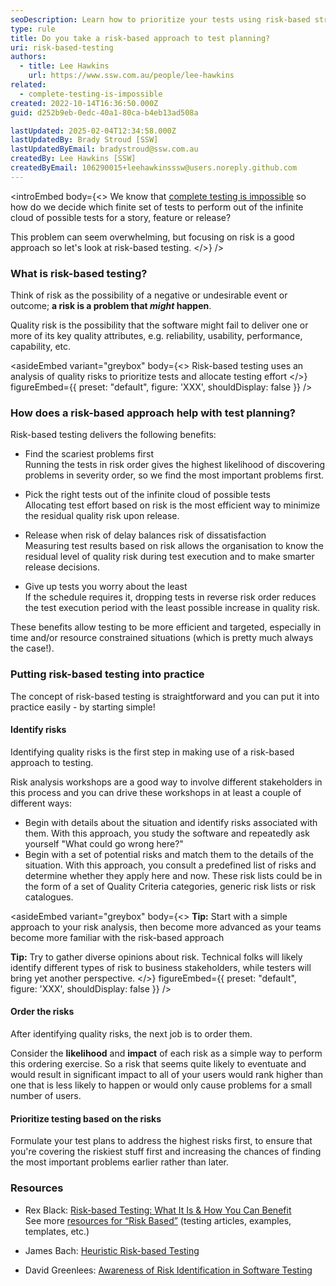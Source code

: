 ```yaml
---
seoDescription: Learn how to prioritize your tests using risk-based strategies to uncover critical issues early and reduce quality risks in software testing.
type: rule
title: Do you take a risk-based approach to test planning?
uri: risk-based-testing
authors:
  - title: Lee Hawkins
    url: https://www.ssw.com.au/people/lee-hawkins
related:
  - complete-testing-is-impossible
created: 2022-10-14T16:36:50.000Z
guid: d252b9eb-0edc-40a1-80ca-b4eb13ad508a

lastUpdated: 2025-02-04T12:34:58.000Z
lastUpdatedBy: Brady Stroud [SSW]
lastUpdatedByEmail: bradystroud@ssw.com.au
createdBy: Lee Hawkins [SSW]
createdByEmail: 106290015+leehawkinsssw@users.noreply.github.com
---
```


<introEmbed
  body={<>
We know that [complete testing is impossible](/complete-testing-is-impossible) so how do we decide which finite set of tests to perform out of the infinite cloud of possible tests for a story, feature or release?

This problem can seem overwhelming, but focusing on risk is a good approach so let's look at risk-based testing.
  </>}
/>
### What is risk-based testing?

Think of risk as the possibility of a negative or undesirable event or outcome; **a risk is a problem that *might* happen**.

Quality risk is the possibility that the software might fail to deliver one or more of its key quality attributes, e.g. reliability, usability, performance, capability, etc.

<asideEmbed
  variant="greybox"
  body={<>
    Risk-based testing uses an analysis of quality risks to prioritize tests and allocate testing effort
  </>}
  figureEmbed={{
    preset: "default",
    figure: 'XXX',
    shouldDisplay: false
  }}
/>

### How does a risk-based approach help with test planning?

Risk-based testing delivers the following benefits:

* Find the scariest problems first\
Running the tests in risk order gives the highest likelihood of discovering problems in severity order, so we find the most important problems first.

* Pick the right tests out of the infinite cloud of possible tests\
Allocating test effort based on risk is the most efficient way to minimize the residual quality risk upon release.

* Release when risk of delay balances risk of dissatisfaction\
Measuring test results based on risk allows the organisation to know the residual level of quality risk during test execution and to make smarter release decisions.

* Give up tests you worry about the least\
If the schedule requires it, dropping tests in reverse risk order reduces the test execution period with the least possible increase in quality risk.

These benefits allow testing to be more efficient and targeted, especially in time and/or resource constrained situations (which is pretty much always the case!).

### Putting risk-based testing into practice

The concept of risk-based testing is straightforward and you can put it into practice easily - by starting simple!

#### Identify risks

Identifying quality risks is the first step in making use of a risk-based approach to testing.

Risk analysis workshops are a good way to involve different stakeholders in this process and you can drive these workshops in at least a couple of different ways:

* Begin with details about the situation and identify risks associated with them. With this approach, you study the software and repeatedly ask yourself "What could go wrong here?"
* Begin with a set of potential risks and match them to the details of the situation. With this approach, you consult a predefined list of risks and determine whether they apply here and now. These risk lists could be in the form of a set of Quality Criteria categories, generic risk lists or risk catalogues.

<asideEmbed
  variant="greybox"
  body={<>
    **Tip:** Start with a simple approach to your risk analysis, then become more advanced as your teams become more familiar with the risk-based approach

**Tip:** Try to gather diverse opinions about risk. Technical folks will likely identify different types of risk to business stakeholders, while testers will bring yet another perspective.
  </>}
  figureEmbed={{
    preset: "default",
    figure: 'XXX',
    shouldDisplay: false
  }}
/>

#### Order the risks

After identifying quality risks, the next job is to order them.

Consider the **likelihood** and **impact** of each risk as a simple way to perform this ordering exercise. So a risk that seems quite likely to eventuate and would result in significant impact to all of your users would rank higher than one that is less likely to happen or would only cause problems for a small number of users.

#### Prioritize testing based on the risks

Formulate your test plans to address the highest risks first, to ensure that you're covering the riskiest stuff first and increasing the chances of finding the most important problems earlier rather than later.

### Resources

* Rex Black: [Risk-based Testing: What It Is & How You Can Benefit](https://drive.google.com/file/d/108dLBHVbYCvA1_y2cIDKjIXQj3B9AEnj/view?usp=sharing)\
See more [resources for “Risk Based”](https://www.rexblack.com/templates-and-examples) (testing articles, examples, templates, etc.)

* James Bach: [Heuristic Risk-based Testing](http://www.satisfice.com/articles/hrbt.pdf)

* David Greenlees: [Awareness of Risk Identification in Software Testing](http://www.stickyminds.com/article/awareness-risk-identification-software-testing)
